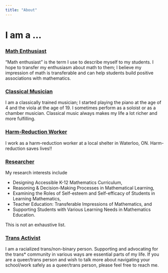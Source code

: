 ```yaml
---
title: "About"
---
```


# I am a ...

### [**Math Enthusiast**]{.underline}

"Math enthusiast" is the term I use to describe myself to my students. I hope to transfer my enthusiasm about math to them; I believe my impression of math is transferable and can help students build positive associations with mathematics.

### [**Classical Musician**]{.underline}

I am a classically trained musician; I started playing the piano at the age of 4 and the viola at the age of 19. I sometimes perform as a soloist or as a chamber musician. Classical music always makes my life a lot richer and more fulfilling.

### [**Harm-Reduction Worker**]{.underline}

I work as a harm-reduction worker at a local shelter in Waterloo, ON. Harm-reduction saves lives!!

### [**Researcher**]{.underline}

My research interests include

-   Designing Accessible K-12 Mathematics Curriculum,
-   Reasoning & Decision-Making Processes in Mathematical Learning,
-   Examining the Roles of Self-esteem and Self-efficacy of Students in Learning Mathematics,
-   Teacher Education: Transferable Impressions of Mathematics, and
-   Supporting Students with Various Learning Needs in Mathematics Education.

This is not an exhaustive list.

### [**Trans Activist**]{.underline}

I am a racialized trans/non-binary person. Supporting and advocating for the trans* community in various ways are essential parts of my life. If you are a queer/trans person and wish to talk more about navigating your school/work safely as a queer/trans person, please feel free to reach me.

